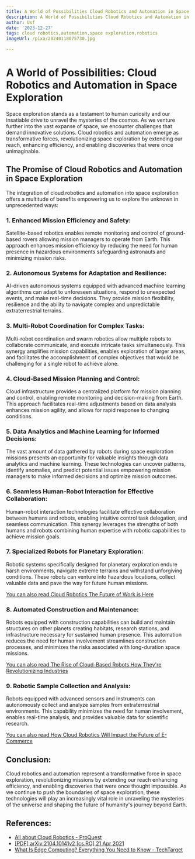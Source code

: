 ```yaml
---
title: A World of Possibilities Cloud Robotics and Automation in Space Exploration
description: A World of Possibilities Cloud Robotics and Automation in Space Exploration
author: Usf
date: '2023-12-27'
tags: cloud robotics,automation,space exploration,robotics
imageUrl: /pixa/20240118075730.jpg

---
```

# A World of Possibilities: Cloud Robotics  and  Automation  in Space Exploration

Space exploration stands as a testament to human curiosity and our  insatiable drive to unravel the  mysteries of the  cosmos.  As we venture further into the vast expanse of space, we encounter challenges that demand innovative solutions. Cloud robotics and automation emerge as  transformative forces, revolutionizing space exploration by extending  our reach, enhancing efficiency,  and enabling discoveries that were once unimaginable.

## The Promise of Cloud Robotics and Automation  in Space Exploration

The integration of cloud robotics and automation into space exploration offers a multitude of benefits empowering us to explore the unknown in unprecedented ways:

### 1. Enhanced Mission Efficiency and Safety:

Satellite-based robotics enables remote monitoring and  control of ground-based rovers allowing mission  managers to operate from Earth. This approach enhances mission efficiency  by reducing the need  for  human presence in hazardous  environments  safeguarding astronauts and minimizing mission risks.

### 2. Autonomous Systems for Adaptation and Resilience:

AI-driven  autonomous systems equipped with advanced machine learning algorithms can  adapt to unforeseen situations, respond to unexpected events,  and make real-time decisions. They provide mission flexibility,  resilience  and  the ability to  navigate complex and unpredictable extraterrestrial terrains.

### 3. Multi-Robot  Coordination  for Complex Tasks:

Multi-robot coordination and swarm robotics allow multiple robots to collaborate communicate, and execute intricate tasks simultaneously. This synergy amplifies  mission capabilities, enables exploration of  larger areas,  and facilitates the accomplishment of complex objectives that would be challenging for  a single robot to achieve alone.

### 4. Cloud-Based Mission Planning  and Control:

Cloud infrastructure provides a centralized platform for mission planning and control, enabling remote monitoring and  decision-making from Earth. This approach facilitates real-time adjustments based on data analysis enhances mission agility,  and allows for rapid response to changing conditions.

### 5. Data Analytics and Machine Learning for  Informed Decisions:

The vast amount of data gathered by robots during space exploration missions presents an opportunity for valuable insights through data analytics and machine learning. These technologies can uncover patterns, identify anomalies, and predict potential issues empowering mission managers to make informed decisions  and optimize  mission outcomes.

### 6. Seamless Human-Robot Interaction for Effective Collaboration:

Human-robot interaction technologies  facilitate effective collaboration between humans and robots, enabling intuitive control task  delegation, and seamless communication. This synergy leverages the strengths of both humans and robots combining human expertise with robotic capabilities to achieve mission goals.

### 7.  Specialized Robots for Planetary Exploration:

Robotic systems specifically designed for planetary exploration  endure  harsh environments, navigate extreme terrains and withstand unforgiving conditions. These robots can venture into  hazardous locations, collect valuable data and pave the way for future  human  missions.

[You can also read Cloud Robotics The  Future of Work is Here](Cloud%20Robotics%20The%20Future%20of%20Work%20is%20Here)


### 8. Automated Construction and Maintenance:

Robots equipped  with construction capabilities can build and maintain structures on other planets creating habitats, research stations, and infrastructure necessary for  sustained  human  presence. This automation reduces the need for human involvement streamlines construction  processes, and minimizes the risks associated with long-duration space missions.

[You can also read The Rise of Cloud-Based Robots How They're Revolutionizing Industries](The%20Rise%20of%20Cloud-Based%20Robots%20How%20They%27re%20Revolutionizing%20Industries)


### 9. Robotic Sample Collection and Analysis:

Robots equipped with advanced sensors  and instruments can autonomously collect and  analyze samples from extraterrestrial environments. This capability  minimizes  the  need for human involvement, enables real-time  analysis, and provides valuable data for scientific research.

[You can also read How Cloud Robotics Will Impact  the Future of E-Commerce](How%20Cloud%20Robotics%20Will%20Impact%20the%20Future%20of%20E-Commerce)


## Conclusion:

Cloud robotics and automation represent a transformative force in space exploration, revolutionizing missions by extending our reach enhancing efficiency, and enabling discoveries that were once thought impossible. As we continue to push the boundaries of space exploration,  these technologies will play an increasingly vital  role in unraveling the mysteries of the universe and shaping the future of humanity's journey beyond Earth.

## References:
- [All about Cloud Robotics - ProQuest](https://search.proquest.com/openview/9eb7754601b7042d6066c1a7f9b87754/1?pq-origsite=gscholar&cbl=5314840)
- [[PDF] arXiv:2104.10141v2 [cs.RO] 21 Apr 2021](https://arxiv.org/pdf/2104.10141)
- [What Is Edge Computing? Everything You Need to Know - TechTarget](https://www.techtarget.com/searchdatacenter/definition/edge-computing)
